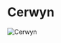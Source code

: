 

# Cerwyn

<Image
  src="https://cdn.sanity.io/images/1as7cn02/production/23e880124d342909ffd161cbaa60cc05f483966b-1680x987.png?w=976&h=350&fit=crop&crop=center&auto=format"
  alt="Cerwyn"
  width={976}
  height={350}
/>

<ProjectDetails
  region="North"
  house="House Cerwyn"
  type="Castle"
  status="Completed"
  warp="/warp cerwyn"
  projectLead="xkrillen43x, AttackOnMars"
  dateStarted="January 2, 2014"
  dateCompleted="January 2, 2014"
/>
